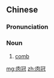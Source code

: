 ==Chinese==
{{zh-forms}}

===Pronunciation===
{{zh-pron
|m=ròuguān
|c=juk6 gun1
|mn=qz,xm:lio̍k-koàn/zz:jio̍k-koàn
|cat=n
}}

===Noun===
{{zh-noun}}

# {{lb|zh|zoology}} [[comb]]

[[mg:肉冠]]
[[zh:肉冠]]